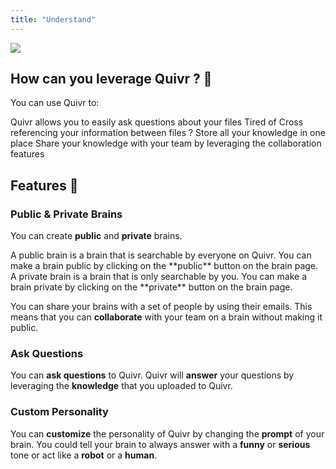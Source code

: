 ```yaml
---
title: "Understand"
---
```


![](/images/homepage.png)

## How can you leverage Quivr ? 🚀

You can use Quivr to:

<AccordionGroup>
<Accordion title="Search in files" icon="searchengin">
  Quivr allows you to easily ask questions about your files
</Accordion>
<Accordion title="Cross-search" icon="shuffle">
  Tired of Cross referencing your information between files ?
</Accordion>
<Accordion title="Store your knowledge" icon="database">
  Store all your knowledge in one place
</Accordion>
<Accordion title="Share your knowledge" icon="share">
  Share your knowledge with your team by leveraging the collaboration features
</Accordion>
</AccordionGroup>


## Features 🤗

### Public & Private Brains

You can create **public** and **private** brains.

<AccordionGroup>
  <Accordion title="Public" icon="globe">
  A public brain is a brain that is searchable by everyone on Quivr. You can make a brain public by clicking on the **public** button on the brain page.
  </Accordion>
  <Accordion title="Private" icon="lock">
  A private brain is a brain that is only searchable by you. You can make a brain private by clicking on the **private** button on the brain page.
  </Accordion>
</AccordionGroup>


You can share your brains with a set of people by using their emails. This means that you can **collaborate** with your team on a brain without making it public.

### Ask Questions

You can **ask questions** to Quivr. Quivr will **answer** your questions by leveraging the **knowledge** that you uploaded to Quivr.

### Custom Personality 

You can **customize** the personality of Quivr by changing the **prompt** of your brain. You could tell your brain to always answer with a **funny** or **serious** tone or act like a **robot** or a **human**.

